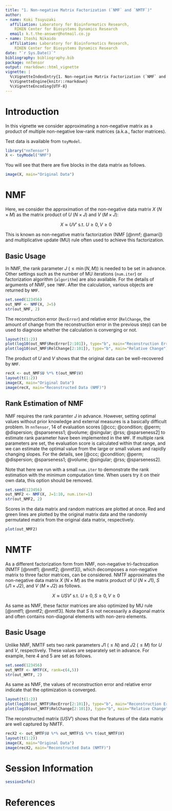 ```yaml
---
title: "1. Non-negative Matrix Factorization (`NMF` and `NMTF`)"
author:
- name: Koki Tsuyuzaki
  affiliation: Laboratory for Bioinformatics Research,
    RIKEN Center for Biosystems Dynamics Research
  email: k.t.the-answer@hotmail.co.jp
- name: Itoshi Nikaido
  affiliation: Laboratory for Bioinformatics Research,
    RIKEN Center for Biosystems Dynamics Research
date: "`r Sys.Date()`"
bibliography: bibliography.bib
package: nnTensor
output: rmarkdown::html_vignette
vignette: |
  %\VignetteIndexEntry{1. Non-negative Matrix Factorization (`NMF` and `NMTF`)}
  %\VignetteEngine{knitr::rmarkdown}
  %\VignetteEncoding{UTF-8}
---
```


# Introduction

In this vignette we consider approximating a non-negative matrix as a product of multiple non-negative low-rank matrices (a.k.a., factor matrices).

Test data is available from `toyModel`.

```r
library("nnTensor")
X <- toyModel("NMF")
```

You will see that there are five blocks in the data matrix as follows.

```r
image(X, main="Original Data")
```

# NMF

Here, we consider the approximation of the non-negative data matrix $X$ ($N \times M$) as the matrix product of $U$ ($N \times J$) and $V$ ($M \times J$):

$$
X \approx U V' \ \mathrm{s.t.}\ U \geq 0, V \geq 0
$$

This is known as non-negative matrix factorization (NMF [@nmf; @amari]) and multiplicative update (MU) rule often used to achieve this factorization.

## Basic Usage

In NMF, the rank parameter $J$ ($\leq \min(N,M)$) is needed to be set in advance. Other settings such as the number of MU iterations (`num.iter`) or factorization algorithm (`algorithm`) are also available. For the details of arguments of NMF, see `?NMF`. After the calculation, various objects are returned by `NMF`.

```r
set.seed(123456)
out_NMF <- NMF(X, J=5)
str(out_NMF, 2)
```

The reconstruction error (`RecError`) and relative error (`RelChange`, the amount of change from the reconstruction error in the previous step) can be used to diagnose whether the calculation is converging or not.

```r
layout(t(1:2))
plot(log10(out_NMF$RecError[2:101]), type="b", main="Reconstruction Error")
plot(log10(out_NMF$RelChange[2:101]), type="b", main="Relative Change")
```

The product of $U$ and $V$ shows that the original data can be well-recovered by `NMF`.

```r
recX <- out_NMF$U %*% t(out_NMF$V)
layout(t(1:2))
image(X, main="Original Data")
image(recX, main="Reconstructed Data (NMF)")
```

## Rank Estimation of NMF

NMF requires the rank paramter $J$ in advance. However, setting optimal values without prior knowledge and external measures is a basically difficult problem. In `nnTensor`, $14$ of evaluation scores [@ccc; @condition; @perm; @dispersion; @sparseness1; @volume; @singular; @rss; @sparseness2] to estimate rank parameter have been implemented in the `NMF`. If multiple rank parameters are set, the evaluation score is calculated within that range, and we can estimate the optimal value from the large or small values and rapidly changing slopes. For the details, see [@ccc; @condition; @perm; @dispersion; @sparseness1; @volume; @singular; @rss; @sparseness2].

Note that here we run with a small `num.iter` to demonstrate the rank estimation with the minimum computation time. When users try it on their own data, this option should be removed.

```r
set.seed(123456)
out_NMF2 <- NMF(X, J=1:10, num.iter=1)
str(out_NMF2, 2)
```

Scores in the data matrix and random matrices are plotted at once. Red and green lines are plotted by the original matrix data and the randomly permutated matrix from the original data matrix, respectively.

```r
plot(out_NMF2)
```

# NMTF

As a different factorization form from NMF, non-negative tri-factrozation (NMTF [@nmtf1; @nmtf2; @nmtf3]), which decomposes a non-negative matrix to three factor matrices, can be considered. NMTF approximates the non-negative data matrix $X$ ($N \times M$) as the matrix product of $U$ ($N \times J1$), $S$ ($J1 \times J2$), and $V$ ($M \times J2$) as follows.

$$
X \approx U S V' \ \mathrm{s.t.}\ U \geq 0, S \geq 0, V \geq 0
$$

As same as NMF, these factor matrices are also optimized by MU rule [@nmtf1; @nmtf2; @nmtf3]. Note that $S$ is not necessarily a diagonal matrix and often contains non-diagonal elements with non-zero elements.

## Basic Usage

Unlike NMF, NMTF sets two rank parameters $J1$ ($\leq N$) and $J2$ ($\leq M$) for $U$ and $V$, respectively. These values are separately set in advance. For example, here $4$ and $5$ are set as follows.

```r
set.seed(123456)
out_NMTF <- NMTF(X, rank=c(4,5))
str(out_NMTF, 2)
```

As same as NMF, the values of reconstruction error and relative error indicate that the optimization is converged.

```r
layout(t(1:2))
plot(log10(out_NMTF$RecError[2:101]), type="b", main="Reconstruction Error")
plot(log10(out_NMTF$RelChange[2:101]), type="b", main="Relative Change")
```

The reconstructed matrix ($USV'$) shows that the features of the data matrix are well captured by NMTF.

```r
recX2 <- out_NMTF$U %*% out_NMTF$S %*% t(out_NMTF$V)
layout(t(1:2))
image(X, main="Original Data")
image(recX2, main="Reconstructed Data (NMTF)")
```

# Session Information {.unnumbered}

```r
sessionInfo()
```

# References
